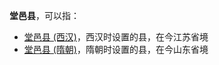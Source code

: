 '''堂邑县'''，可以指：
*[[堂邑县_(西汉)|堂邑县 (西汉)]]，西汉时设置的县，在今江苏省境
*[[堂邑县_(隋朝)|堂邑县 (隋朝)]]，隋朝时设置的县，在今山东省境

{{Disambig|T|Cat=三字中国县名消歧义}}
